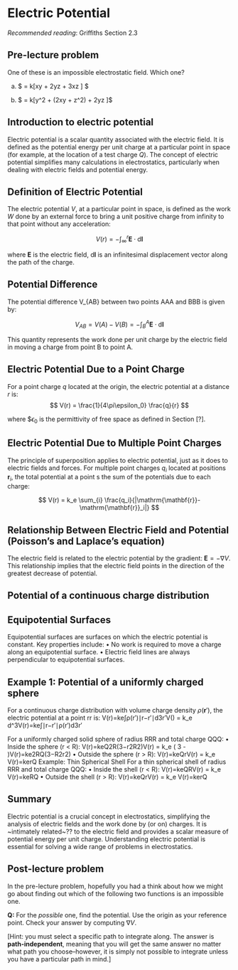 \newcommand{\l}{\mathrm{\mathbf{l}}}
\newcommand{\E}{\mathrm{\mathbf{E}}}
\newcommand{\F}{\mathrm{\mathbf{F}}}
\newcommand{\r}{\mathrm{\mathbf{r}}}

\newcommand{\x}{\mathrm{\mathbf{x}}}
\newcommand{\y}{\mathrm{\mathbf{y}}}
\newcommand{\z}{\mathrm{\mathbf{z}}}

# Electric Potential

*Recommended reading*: Griffiths Section 2.3

## Pre-lecture problem

One of these is an impossible electrostatic field. Which one?

(a) $ \E = k[xy \hat{\x} + 2yz\hat{\y} + 3xz \hat{\z} ] $

(b) $ \E = k[y^2 \hat{\x} + (2xy + z^2)\hat{\y} + 2yz \hat{\z} ]$

## Introduction to electric potential


Electric potential is a scalar quantity associated with the electric field. It is defined as the potential energy per unit charge at a particular point in space (for example, at the location of a test charge $Q$). The concept of electric potential simplifies many calculations in electrostatics, particularly when dealing with electric fields and potential energy.

## Definition of Electric Potential

The electric potential $V$, at a particular point in space, is defined as the work $W$ done by an external force to bring a unit positive charge from infinity to that point without any acceleration: 

$$ V(r)=−\int_\infty^r \E \cdot \mathrm{d}\l $$ 


where $\E$ is the electric field, $\mathrm{d}\l$  is an infinitesimal displacement vector along the path of the charge.

## Potential Difference
The potential difference V_{AB} between two points AAA and BBB is given by: 

$$ V_{AB} = V(A) − V(B) = -\int_{B}^{A} \E \cdot \mathrm{d} \l $$

This quantity represents the work done per unit charge by the electric field in moving a charge from point B to point A.

## Electric Potential Due to a Point Charge
For a point charge $q$ located at the origin, the electric potential at a distance $r$ is: 
$$ V(r) = \frac{1}{4\pi\epsilon_0} \frac{q}{r} $$ 

where $$\epsilon_0$ is the permittivity of free space as defined in Section [?].

## Electric Potential Due to Multiple Point Charges
The principle of superposition applies to electric potential, just as it does to electric fields and forces. For multiple point charges $q_i$ located at positions $\r_i$, the total potential at a point \r is the sum of the potentials due to each charge: 

$$ V(r) = k_e \sum_{i} \frac{q_i}{|\r - \r_i|} $$

## Relationship Between Electric Field and Potential (Poisson's and Laplace's equation)

The electric field is related to the electric potential by the gradient: $\E = -\nabla V$. This relationship implies that the electric field points in the direction of the greatest decrease of potential.

## Potential of a continuous charge distribution

## Equipotential Surfaces
Equipotential surfaces are surfaces on which the electric potential is constant. Key properties include:
•	No work is required to move a charge along an equipotential surface.
•	Electric field lines are always perpendicular to equipotential surfaces.

## Example 1: Potential of a uniformly charged sphere



<!--
Example 2.7 in Griffiths ed3. ADD DERIVATION HERE 
-->
For a continuous charge distribution with volume charge density $\rho(\r')$, the electric potential at a point r\mathbf{r}r is: V(r)=ke∫ρ(r′)∣r−r′∣d3r′V(\mathbf{r}) = k_e \int \frac{\rho(\mathbf{r'})}{|\mathbf{r} - \mathbf{r'}|} d^3\mathbf{r'}V(r)=ke∫∣r−r′∣ρ(r′)d3r′


<!--
ADD DERIVATION HERE 
-->

For a uniformly charged solid sphere of radius RRR and total charge QQQ:
•	Inside the sphere (r < R): V(r)=keQ2R(3−r2R2)V(r) = k_e \frac{Q}{2R} \left( 3 - \frac{r^2}{R^2} \right)V(r)=ke2RQ(3−R2r2)
•	Outside the sphere (r > R): V(r)=keQrV(r) = k_e \frac{Q}{r}V(r)=kerQ
Example: Thin Spherical Shell For a thin spherical shell of radius RRR and total charge QQQ:
•	Inside the shell (r < R): V(r)=keQRV(r) = k_e \frac{Q}{R}V(r)=keRQ
•	Outside the shell (r > R): V(r)=keQrV(r) = k_e \frac{Q}{r}V(r)=kerQ




## Summary
Electric potential is a crucial concept in electrostatics, simplifying the analysis of electric fields and the work done by (or on) charges. It is ~intimately related~?? to the electric field and provides a scalar measure of potential energy per unit charge. Understanding electric potential is essential for solving a wide range of problems in electrostatics.

## Post-lecture problem
In the pre-lecture problem, hopefully you had a think about how we might go about finding out which of the following two functions is an impossible one.

**Q:** For the *possible* one, find the potential. Use the origin as your reference point. 
Check your answer by computing $\nabla V$.

[Hint: you must select a specific path to integrate along. The answer is **path-independent**, meaning that you will get the same answer no matter what path you choose--however, it is simply not possible to integrate unless you have a particular path in mind.]

